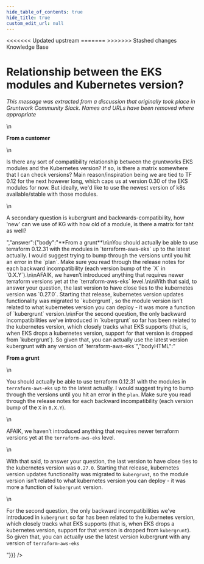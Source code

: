 ```yaml
---
hide_table_of_contents: true
hide_title: true
custom_edit_url: null
---
```



<head>
<<<<<<< Updated upstream
  <link rel="canonical" href="https://github.com/tnn-gruntwork-io/knowledge-base/discussions/18" />
=======
  <link rel="canonical" href="https://github.com/tnn-gruntwork-io/knowledge-base/discussions/18" />
>>>>>>> Stashed changes
</head>

<CenterLayout>
<span className="searchCategory">Knowledge Base</span>
<h1>Relationship between the EKS modules and Kubernetes version?</h1>
<GitHub discussion={{"id":"MDEwOkRpc2N1c3Npb24zNTQ5MjM5","number":18,"author":{"login":"gruntwork-support"},"title":"Relationship between the EKS modules and Kubernetes version?","body":"_This message was extracted from a discussion that originally took place in Gruntwork Community Slack. Names and URLs have been removed where appropriate_\n\n**From a customer**\n\nIs there any sort of compatibility relationship between the gruntworks EKS modules and the Kubernetes version? If so, is there a matrix somewhere that I can check versions?   Main reason/inspiration being we are tied to TF 0.12 for the next however long, which caps us at version 0.30 of the EKS modules for now.   But ideally, we'd like to use the newest version of k8s available/stable with those modules.\n\nA secondary question is kubergrunt and backwards-compatibility,  how 'new' can we use of KG with how old of a module, is there a matrix for taht as well?","bodyHTML":"<p dir=\"auto\"><em>This message was extracted from a discussion that originally took place in Gruntwork Community Slack. Names and URLs have been removed where appropriate</em></p>\n<p dir=\"auto\"><strong>From a customer</strong></p>\n<p dir=\"auto\">Is there any sort of compatibility relationship between the gruntworks EKS modules and the Kubernetes version? If so, is there a matrix somewhere that I can check versions?   Main reason/inspiration being we are tied to TF 0.12 for the next however long, which caps us at version 0.30 of the EKS modules for now.   But ideally, we'd like to use the newest version of k8s available/stable with those modules.</p>\n<p dir=\"auto\">A secondary question is kubergrunt and backwards-compatibility,  how 'new' can we use of KG with how old of a module, is there a matrix for taht as well?</p>","answer":{"body":"**From a grunt**\n\nYou should actually be able to use terraform 0.12.31 with the modules in `terraform-aws-eks` up to the latest actually. I would suggest trying to bump through the versions until you hit an error in the `plan`. Make sure you read through the release notes for each backward incompatibility (each version bump of the `X` in `0.X.Y`).\n\nAFAIK, we haven’t introduced anything that requires newer terraform versions yet at the `terraform-aws-eks` level.\n\nWith that said, to answer your question, the last version to have close ties to the kubernetes version was `0.27.0`. Starting that release, kubernetes version updates functionality was migrated to `kubergrunt`, so the module version isn’t related to what kubernetes version you can deploy - it was more a function of `kubergrunt` version.\n\nFor the second question, the only backward incompatibilities we’ve introduced in `kubergrunt` so far has been related to the kubernetes version, which closely tracks what EKS supports (that is, when EKS drops a kubernetes version, support for that version is dropped from `kubergrunt`). So given that, you can actually use the latest version kubergrunt with any version of `terraform-aws-eks`","bodyHTML":"<p dir=\"auto\"><strong>From a grunt</strong></p>\n<p dir=\"auto\">You should actually be able to use terraform 0.12.31 with the modules in <code class=\"notranslate\">terraform-aws-eks</code> up to the latest actually. I would suggest trying to bump through the versions until you hit an error in the <code class=\"notranslate\">plan</code>. Make sure you read through the release notes for each backward incompatibility (each version bump of the <code class=\"notranslate\">X</code> in <code class=\"notranslate\">0.X.Y</code>).</p>\n<p dir=\"auto\">AFAIK, we haven’t introduced anything that requires newer terraform versions yet at the <code class=\"notranslate\">terraform-aws-eks</code> level.</p>\n<p dir=\"auto\">With that said, to answer your question, the last version to have close ties to the kubernetes version was <code class=\"notranslate\">0.27.0</code>. Starting that release, kubernetes version updates functionality was migrated to <code class=\"notranslate\">kubergrunt</code>, so the module version isn’t related to what kubernetes version you can deploy - it was more a function of <code class=\"notranslate\">kubergrunt</code> version.</p>\n<p dir=\"auto\">For the second question, the only backward incompatibilities we’ve introduced in <code class=\"notranslate\">kubergrunt</code> so far has been related to the kubernetes version, which closely tracks what EKS supports (that is, when EKS drops a kubernetes version, support for that version is dropped from <code class=\"notranslate\">kubergrunt</code>). So given that, you can actually use the latest version kubergrunt with any version of <code class=\"notranslate\">terraform-aws-eks</code></p>"}}} />

</CenterLayout>
  

<!-- ##DOCS-SOURCER-START
{
  "sourcePlugin": "github-discussions",
  "hash": "ada6d207440fd3beba8f28aa98811771"
}
##DOCS-SOURCER-END -->
